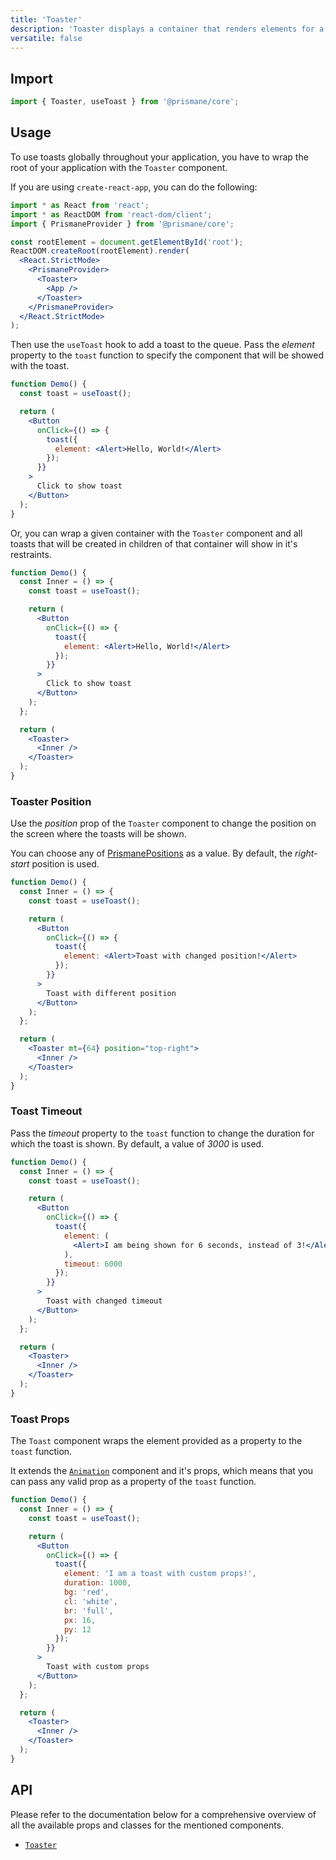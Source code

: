 ---
title: 'Toaster'
description: 'Toaster displays a container that renders elements for a given time and then removes them from the DOM.'
versatile: false
---

## Import

```js
import { Toaster, useToast } from '@prismane/core';
```

## Usage

To use toasts globally throughout your application, you have to wrap the root of your application with the `Toaster` component.

If you are using `create-react-app`, you can do the following:

```jsx name="App.tsx" icon={<File />}
import * as React from 'react';
import * as ReactDOM from 'react-dom/client';
import { PrismaneProvider } from '@prismane/core';

const rootElement = document.getElementById('root');
ReactDOM.createRoot(rootElement).render(
  <React.StrictMode>
    <PrismaneProvider>
      <Toaster>
        <App />
      </Toaster>
    </PrismaneProvider>
  </React.StrictMode>
);
```

Then use the `useToast` hook to add a toast to the queue. Pass the _element_ property to the `toast` function to specify the component that will be showed with the toast.

```jsx
function Demo() {
  const toast = useToast();

  return (
    <Button
      onClick={() => {
        toast({
          element: <Alert>Hello, World!</Alert>
        });
      }}
    >
      Click to show toast
    </Button>
  );
}
```

Or, you can wrap a given container with the `Toaster` component and all toasts that will be created in children of that container will show in it's restraints.

```jsx preview
function Demo() {
  const Inner = () => {
    const toast = useToast();

    return (
      <Button
        onClick={() => {
          toast({
            element: <Alert>Hello, World!</Alert>
          });
        }}
      >
        Click to show toast
      </Button>
    );
  };

  return (
    <Toaster>
      <Inner />
    </Toaster>
  );
}
```

### Toaster Position

Use the _position_ prop of the `Toaster` component to change the position on the screen where the toasts will be shown.

You can choose any of [PrismanePositions](/docs/getting-started/globals#prismanepositions) as a value. By default, the _right-start_ position is used.

```jsx preview
function Demo() {
  const Inner = () => {
    const toast = useToast();

    return (
      <Button
        onClick={() => {
          toast({
            element: <Alert>Toast with changed position!</Alert>
          });
        }}
      >
        Toast with different position
      </Button>
    );
  };

  return (
    <Toaster mt={64} position="top-right">
      <Inner />
    </Toaster>
  );
}
```

### Toast Timeout

Pass the _timeout_ property to the `toast` function to change the duration for which the toast is shown. By default, a value of _3000_ is used.

```jsx preview
function Demo() {
  const Inner = () => {
    const toast = useToast();

    return (
      <Button
        onClick={() => {
          toast({
            element: (
              <Alert>I am being shown for 6 seconds, instead of 3!</Alert>
            ),
            timeout: 6000
          });
        }}
      >
        Toast with changed timeout
      </Button>
    );
  };

  return (
    <Toaster>
      <Inner />
    </Toaster>
  );
}
```

### Toast Props

The `Toast` component wraps the element provided as a property to the `toast` function.

It extends the [`Animation`](/docs/components/animation) component and it's props, which means that you can pass any valid prop as a property of the `toast` function.

```jsx preview
function Demo() {
  const Inner = () => {
    const toast = useToast();

    return (
      <Button
        onClick={() => {
          toast({
            element: 'I am a toast with custom props!',
            duration: 1000,
            bg: 'red',
            cl: 'white',
            br: 'full',
            px: 16,
            py: 12
          });
        }}
      >
        Toast with custom props
      </Button>
    );
  };

  return (
    <Toaster>
      <Inner />
    </Toaster>
  );
}
```

## API

Please refer to the documentation below for a comprehensive overview of all the available props and classes for the mentioned components.

- [`Toaster`](/docs/components-api/toaster-api)
